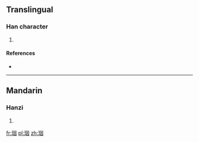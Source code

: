 ==Translingual==

===Han character===
{{Han char|rn=96|rad=玉|as=06|sn=10|four=16100|canj=MGWK}}

# {{defn|Han|sort=玉06}}

====References====
* {{Han ref|kx=0730.210|dkj=20947|dj=1142.070|hdz=21111.050|uh=73DA|ud=29658|bh=D2B8|bd=53944}}

----

==Mandarin==

===Hanzi===
{{cmn-hanzi|pin=[[yān]] ([[yan1]])|wg=yen<sup>1</sup>}}

# {{defn|lang=cmn|sort=玉06}}

[[fr:珚]]
[[pl:珚]]
[[zh:珚]]